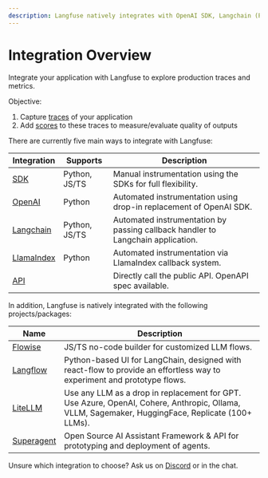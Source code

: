 ```yaml
---
description: Langfuse natively integrates with OpenAI SDK, Langchain (Python&JS), Flowise, LiteLLM, Langflow, and Superagent.
---
```


# Integration Overview

Integrate your application with Langfuse to explore production traces and metrics.

Objective:

1. Capture [traces](/docs/tracing/overview) of your application
2. Add [scores](/docs/scores) to these traces to measure/evaluate quality of outputs

There are currently five main ways to integrate with Langfuse:

| Integration                                           | Supports      | Description                                                                     |
| ----------------------------------------------------- | ------------- | ------------------------------------------------------------------------------- |
| [SDK](/docs/sdk)                                      | Python, JS/TS | Manual instrumentation using the SDKs for full flexibility.                     |
| [OpenAI](/docs/integrations/openai)                   | Python        | Automated instrumentation using drop-in replacement of OpenAI SDK.              |
| [Langchain](/docs/integrations/langchain)             | Python, JS/TS | Automated instrumentation by passing callback handler to Langchain application. |
| [LlamaIndex](/docs/integrations/llama-index/overview) | Python        | Automated instrumentation via LlamaIndex callback system.                       |
| [API](/docs/api)                                      |               | Directly call the public API. OpenAPI spec available.                           |

In addition, Langfuse is natively integrated with the following projects/packages:

| Name                                        | Description                                                                                                                                      |
| ------------------------------------------- | ------------------------------------------------------------------------------------------------------------------------------------------------ |
| [Flowise](/docs/integrations/flowise)       | JS/TS no-code builder for customized LLM flows.                                                                                                  |
| [Langflow](/docs/integrations/langflow)     | Python-based UI for LangChain, designed with react-flow to provide an effortless way to experiment and prototype flows.                          |
| [LiteLLM](/docs/integrations/litellm)       | Use any LLM as a drop in replacement for GPT. Use Azure, OpenAI, Cohere, Anthropic, Ollama, VLLM, Sagemaker, HuggingFace, Replicate (100+ LLMs). |
| [Superagent](/docs/integrations/superagent) | Open Source AI Assistant Framework & API for prototyping and deployment of agents.                                                               |

Unsure which integration to choose? Ask us on [Discord](/discord) or in the chat.
